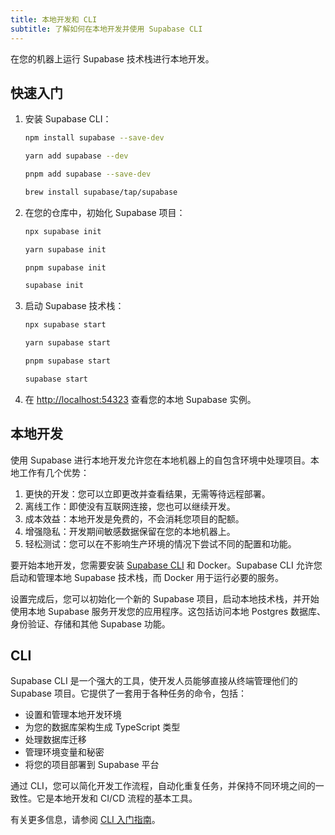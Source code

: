```yaml
---
title: 本地开发和 CLI
subtitle: 了解如何在本地开发并使用 Supabase CLI
---
```


在您的机器上运行 Supabase 技术栈进行本地开发。

## 快速入门

1.  安装 Supabase CLI：

    <Tabs scrollable size="small" type="underlined" defaultActiveId="npm" queryGroup="package-manager"><TabPanel id="npm" label="npm">

    ```sh
    npm install supabase --save-dev
    ```

    </TabPanel><TabPanel id="yarn" label="yarn">

    ```sh
    yarn add supabase --dev
    ```

    </TabPanel><TabPanel id="pnpm" label="pnpm">

    ```sh
    pnpm add supabase --save-dev
    ```

    </TabPanel><TabPanel id="brew" label="brew">

    ```sh
    brew install supabase/tap/supabase
    ```

    </TabPanel></Tabs>

2.  在您的仓库中，初始化 Supabase 项目：

    <Tabs scrollable size="small" type="underlined" defaultActiveId="npm" queryGroup="package-manager"><TabPanel id="npm" label="npm">

    ```sh
    npx supabase init
    ```

    </TabPanel><TabPanel id="yarn" label="yarn">

    ```sh
    yarn supabase init
    ```

    </TabPanel><TabPanel id="pnpm" label="pnpm">

    ```sh
    pnpm supabase init
    ```

    </TabPanel><TabPanel id="brew" label="brew">

    ```sh
    supabase init
    ```

    </TabPanel>

    </Tabs>

3.  启动 Supabase 技术栈：

    <Tabs scrollable size="small" type="underlined" defaultActiveId="npm" queryGroup="package-manager"><TabPanel id="npm" label="npm">

    ```sh
    npx supabase start
    ```

    </TabPanel><TabPanel id="yarn" label="yarn">

    ```sh
    yarn supabase start
    ```

    </TabPanel><TabPanel id="pnpm" label="pnpm">

    ```sh
    pnpm supabase start
    ```

    </TabPanel><TabPanel id="brew" label="brew">

    ```sh
    supabase start
    ```

    </TabPanel>

    </Tabs>

4.  在 [http://localhost:54323](http://localhost:54323) 查看您的本地 Supabase 实例。

## 本地开发

使用 Supabase 进行本地开发允许您在本地机器上的自包含环境中处理项目。本地工作有几个优势：

1. 更快的开发：您可以立即更改并查看结果，无需等待远程部署。
2. 离线工作：即使没有互联网连接，您也可以继续开发。
3. 成本效益：本地开发是免费的，不会消耗您项目的配额。
4. 增强隐私：开发期间敏感数据保留在您的本地机器上。
5. 轻松测试：您可以在不影响生产环境的情况下尝试不同的配置和功能。

要开始本地开发，您需要安装 [Supabase CLI](#cli) 和 Docker。Supabase CLI 允许您启动和管理本地 Supabase 技术栈，而 Docker 用于运行必要的服务。

设置完成后，您可以初始化一个新的 Supabase 项目，启动本地技术栈，并开始使用本地 Supabase 服务开发您的应用程序。这包括访问本地 Postgres 数据库、身份验证、存储和其他 Supabase 功能。

## CLI

Supabase CLI 是一个强大的工具，使开发人员能够直接从终端管理他们的 Supabase 项目。它提供了一套用于各种任务的命令，包括：

- 设置和管理本地开发环境
- 为您的数据库架构生成 TypeScript 类型
- 处理数据库迁移
- 管理环境变量和秘密
- 将您的项目部署到 Supabase 平台

通过 CLI，您可以简化开发工作流程，自动化重复任务，并保持不同环境之间的一致性。它是本地开发和 CI/CD 流程的基本工具。

有关更多信息，请参阅 [CLI 入门指南](/docs/guides/local-development/cli/getting-started)。
